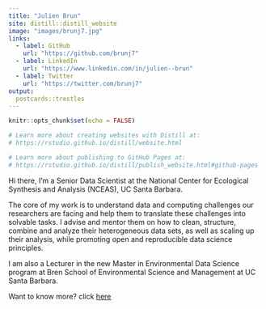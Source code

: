 ```yaml
---
title: "Julien Brun"
site: distill::distill_website
image: "images/brunj7.jpg"
links:
  - label: GitHub
    url: "https://github.com/brunj7"
  - label: LinkedIn
    url: "https://www.linkedin.com/in/julien--brun"
  - label: Twitter
    url: "https://twitter.com/brunj7"
output:
  postcards::trestles
---
```


```r
knitr::opts_chunk$set(echo = FALSE)

# Learn more about creating websites with Distill at:
# https://rstudio.github.io/distill/website.html

# Learn more about publishing to GitHub Pages at:
# https://rstudio.github.io/distill/publish_website.html#github-pages

```



Hi there, I'm a Senior Data Scientist at the National Center for Ecological Synthesis and Analysis (NCEAS), UC Santa Barbara. 

The core of my work is to understand data and computing challenges our researchers are facing and help them to translate these challenges into solvable tasks.  I advise and mentor them on how to clean, structure, combine and analyze their heterogeneous data sets, as well as scaling up their analysis, while promoting open and reproducible data science principles.

I am also a Lecturer in the new Master in Environmental Data Science program at Bren School of Environmental Science and Management at UC Santa Barbara.

Want to know more? click [here](about.html)

